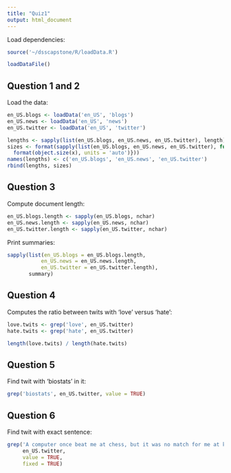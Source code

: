 ```yaml
---
title: "Quiz1"
output: html_document
---
```


Load dependencies:
```r
source('~/dsscapstone/R/loadData.R')

loadDataFile()

```

## Question 1 and 2

Load the data:

```r

en_US.blogs <- loadData('en_US', 'blogs')
en_US.news <- loadData('en_US', 'news')
en_US.twitter <- loadData('en_US', 'twitter')
```


```r
lengths <- sapply(list(en_US.blogs, en_US.news, en_US.twitter), length)
sizes <- format(sapply(list(en_US.blogs, en_US.news, en_US.twitter), function(x) {
  format(object.size(x), units = 'auto')}))
names(lengths) <- c('en_US.blogs', 'en_US.news', 'en_US.twitter')
rbind(lengths, sizes)
```

## Question 3

Compute document length:
```r
en_US.blogs.length <- sapply(en_US.blogs, nchar)
en_US.news.length <- sapply(en_US.news, nchar)
en_US.twitter.length <- sapply(en_US.twitter, nchar)
```

Print summaries:
```r
sapply(list(en_US.blogs = en_US.blogs.length,
           en_US.news = en_US.news.length,
           en_US.twitter = en_US.twitter.length),
       summary)
```

## Question 4

Computes the ratio between twits with 'love' versus 'hate':
```r
love.twits <- grep('love', en_US.twitter)
hate.twits <- grep('hate', en_US.twitter)

length(love.twits) / length(hate.twits)
```

## Question 5

Find twit with 'biostats' in it:

```r
grep('biostats', en_US.twitter, value = TRUE)
```

## Question 6

Find twit with exact sentence:
```r
grep('A computer once beat me at chess, but it was no match for me at kickboxing',
     en_US.twitter,
     value = TRUE,
     fixed = TRUE)
```

